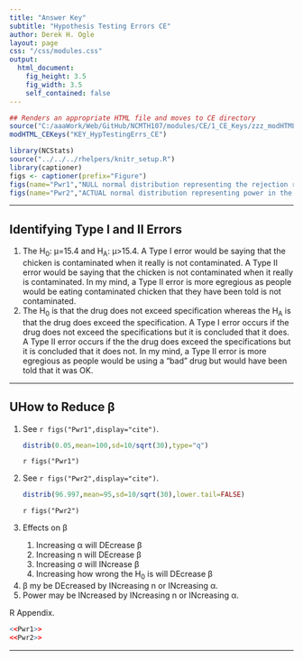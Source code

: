 ```yaml
---
title: "Answer Key"
subtitle: "Hypothesis Testing Errors CE"
author: Derek H. Ogle
layout: page
css: "/css/modules.css"
output:
  html_document:
    fig_height: 3.5
    fig_width: 3.5
    self_contained: false
---
```


```r
## Renders an appropriate HTML file and moves to CE directory
source("C:/aaaWork/Web/GitHub/NCMTH107/modules/CE/1_CE_Keys/zzz_modHTML_CEKeys.R")
modHTML_CEKeys("KEY_HypTestingErrs_CE")
```

```r
library(NCStats)
source("../../../rhelpers/knitr_setup.R")
library(captioner)
figs <- captioner(prefix="Figure")
figs(name="Pwr1","NULL normal distribution representing the rejection region for the power calculation example.")
figs(name="Pwr2","ACTUAL normal distribution representing power in the power calculation example.")
```

----

## Identifying Type I and II Errors

<ol>
<li>The H<sub>0</sub>: &mu;=15.4 and H<sub>A</sub>: &mu;>15.4. A Type I error would be saying that the chicken is contaminated when it really is not contaminated. A Type II error would be saying that the chicken is not contaminated when it really is contaminated. In my mind, a Type II error is more egregious as people would be eating contaminated chicken that they have been told is not contaminated.</li>
<li>The H<sub>0</sub> is that the drug does not exceed specification whereas the H<sub>A</sub> is that the drug does exceed the specification. A Type I error occurs if the drug does not exceed the specifications but it is concluded that it does. A Type II error occurs if the the drug does exceed the specifications but it is concluded that it does not. In my mind, a Type II error is more egregious as people would be using a "bad" drug but would have been told that it was OK.</li>
</ol>

----

## UHow to Reduce &beta;

<ol>
<li>See `r figs("Pwr1",display="cite")`.</li>
```r
distrib(0.05,mean=100,sd=10/sqrt(30),type="q")
```

`r figs("Pwr1")`

<li>See `r figs("Pwr2",display="cite")`.</li>
```r
distrib(96.997,mean=95,sd=10/sqrt(30),lower.tail=FALSE)
```

`r figs("Pwr2")`

<li>Effects on &beta;</li>
<ol>
<li>Increasing &alpha; will DEcrease &beta;</li>
<li>Increasing n will DEcrease &beta;</li>
<li>Increasing &sigma; will INcrease &beta;</li>
<li>Increasing how wrong the H<sub>0</sub> is will DEcrease &beta;</li>
</ol>
<li>&beta; my be DEcreased by INcreasing n or INcreasing &alpha;.</li>
<li>Power may be INcreased by INcreasing n or INcreasing &alpha;.</li>
</ol>

R Appendix.
```r
<<Pwr1>>
<<Pwr2>>
```

----
